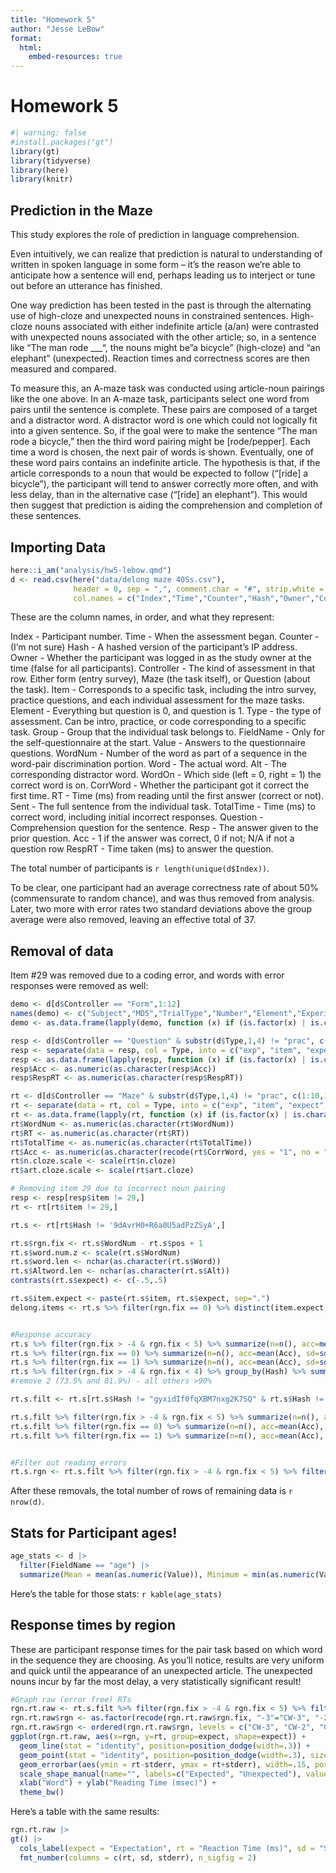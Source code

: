 ```yaml
---
title: "Homework 5"
author: "Jesse LeBow"
format:
  html: 
    embed-resources: true
---
```


# Homework 5

```r
#| warning: false
#install.packages("gt")
library(gt)
library(tidyverse)
library(here)
library(knitr)
```

## Prediction in the Maze

This study explores the role of prediction in language comprehension.

Even intuitively, we can realize that prediction is natural to understanding of written in spoken language in some form -- it's the reason we're able to anticipate how a sentence will end, perhaps leading us to interject or tune out before an utterance has finished.

One way prediction has been tested in the past is through the alternating use of high-cloze and unexpected nouns in constrained sentences. High-cloze nouns associated with either indefinite article (a/an) were contrasted with unexpected nouns associated with the other article; so, in a sentence like "The man rode ___", the nouns might be "a bicycle" (high-cloze) and "an elephant" (unexpected). Reaction times and correctness scores are then measured and compared.

To measure this, an A-maze task was conducted using article-noun pairings like the one above. In an A-maze task, participants select one word from pairs until the sentence is complete. These pairs are composed of a target and a distractor word. A distractor word is one which could not logically fit into a given sentence. So, if the goal were to make the sentence "The man rode a bicycle," then the third word pairing might be [rode/pepper]. Each time a word is chosen, the next pair of words is shown. Eventually, one of these word pairs contains an indefinite article. The hypothesis is that, if the article corresponds to a noun that would be expected to follow ("[ride] a bicycle"), the participant will tend to answer correctly more often, and with less delay, than in the alternative case ("[ride] an elephant"). This would then suggest that prediction is aiding the comprehension and completion of these sentences.


## Importing Data

```r
here::i_am("analysis/hw5-lebow.qmd")
d <- read.csv(here("data/delong maze 40Ss.csv"), 
              header = 0, sep = ",", comment.char = "#", strip.white = T,
              col.names = c("Index","Time","Counter","Hash","Owner","Controller","Item","Element","Type","Group","FieldName","Value","WordNum","Word","Alt","WordOn","CorrWord","RT","Sent","TotalTime","Question","Resp","Acc","RespRT"))
```

These are the column names, in order, and what they represent:

Index - Participant number.
Time - When the assessment began.
Counter - (I'm not sure)
Hash - A hashed version of the participant's IP address.
Owner - Whether the participant was logged in as the study owner at the time (false for all participants).
Controller - The kind of assessment in that row. Either form (entry survey), Maze (the task itself), or Question (about the task).
Item - Corresponds to a specific task, including the intro survey, practice questions, and each individual assessment for the maze tasks.
Element - Everything but question is 0, and question is 1.
Type - the type of assessment. Can be intro, practice, or code corresponding to a specific task.
Group - Group that the individual task belongs to.
FieldName - Only for the self-questionnaire at the start.
Value - Answers to the questionnaire questions.
WordNum - Number of the word as part of a sequence in the word-pair discrimination portion.
Word - The actual word.
Alt - The corresponding distractor word.
WordOn - Which side (left = 0, right = 1) the correct word is on.
CorrWord - Whether the participant got it correct the first time.
RT - Time (ms) from reading until the first answer (correct or not).
Sent - The full sentence from the individual task.
TotalTime - Time (ms) to correct word, including initial incorrect responses.
Question - Comprehension question for the sentence.
Resp - The answer given to the prior question.
Acc - 1 if the answer was correct, 0 if not; N/A if not a question row
RespRT - Time taken (ms) to answer the question.

The total number of participants is `r length(unique(d$Index))`.

To be clear, one participant had an average correctness rate of about 50% (commensurate to random chance), and was thus removed from analysis. Later, two more with error rates two standard deviations above the group average were also removed, leaving an effective total of 37. 

## Removal of data

Item #29 was removed due to a coding error, and words with error responses were removed as well:

```r

demo <- d[d$Controller == "Form",1:12]
names(demo) <- c("Subject","MD5","TrialType","Number","Element","Experiment","Item","Field","Response","X","field","resp")
demo <- as.data.frame(lapply(demo, function (x) if (is.factor(x) | is.character(x)) factor(x) else x)) 

resp <- d[d$Controller == "Question" & substr(d$Type,1,4) != "prac", c(1:10,21:24)]
resp <- separate(data = resp, col = Type, into = c("exp", "item", "expect", "position", "pos", "cloze", "art.cloze", "n.cloze"), sep = "\\.", convert = TRUE, fill = "right")
resp <- as.data.frame(lapply(resp, function (x) if (is.factor(x) | is.character(x)) factor(x) else x))
resp$Acc <- as.numeric(as.character(resp$Acc))
resp$RespRT <- as.numeric(as.character(resp$RespRT))

rt <- d[d$Controller == "Maze" & substr(d$Type,1,4) != "prac", c(1:10,13:20)]
rt <- separate(data = rt, col = Type, into = c("exp", "item", "expect", "position", "pos", "cloze", "art.cloze", "n.cloze"), sep = "\\.", convert = TRUE, fill = "right")
rt <- as.data.frame(lapply(rt, function (x) if (is.factor(x) | is.character(x)) factor(x) else x))
rt$WordNum <- as.numeric(as.character(rt$WordNum))
rt$RT <- as.numeric(as.character(rt$RT))
rt$TotalTime <- as.numeric(as.character(rt$TotalTime))
rt$Acc <- as.numeric(as.character(recode(rt$CorrWord, yes = "1", no = "0")))
rt$n.cloze.scale <- scale(rt$n.cloze)
rt$art.cloze.scale <- scale(rt$art.cloze)

# Removing item 29 due to incorrect noun pairing
resp <- resp[resp$item != 29,]
rt <- rt[rt$item != 29,]

rt.s <- rt[rt$Hash != '9dAvrH0+R6a0U5adPzZSyA',]

rt.s$rgn.fix <- rt.s$WordNum - rt.s$pos + 1
rt.s$word.num.z <- scale(rt.s$WordNum)
rt.s$word.len <- nchar(as.character(rt.s$Word))
rt.s$Altword.len <- nchar(as.character(rt.s$Alt))
contrasts(rt.s$expect) <- c(-.5,.5)

rt.s$item.expect <- paste(rt.s$item, rt.s$expect, sep=".")
delong.items <- rt.s %>% filter(rgn.fix == 0) %>% distinct(item.expect, .keep_all = TRUE)


#Response accuracy
rt.s %>% filter(rgn.fix > -4 & rgn.fix < 5) %>% summarize(n=n(), acc=mean(Acc), sd=sd(Acc), error=1-acc)
rt.s %>% filter(rgn.fix == 0) %>% summarize(n=n(), acc=mean(Acc), sd=sd(Acc), error=1-acc)
rt.s %>% filter(rgn.fix == 1) %>% summarize(n=n(), acc=mean(Acc), sd=sd(Acc), error=1-acc)
rt.s %>% filter(rgn.fix > -4 & rgn.fix < 4) %>% group_by(Hash) %>% summarize(n=n(), acc=mean(Acc), sd=sd(Acc), error=1-acc) %>% mutate(keep = acc > mean(acc)-2*sd(acc)) %>% arrange(acc) %>% as.data.frame()
#remove 2 (73.5% and 81.9%) - all others >90%

rt.s.filt <- rt.s[rt.s$Hash != "gyxidIf0fqXBM7nxg2K7SQ" & rt.s$Hash != "f8dC3CkleTBP9lUufzUOyQ",]

rt.s.filt %>% filter(rgn.fix > -4 & rgn.fix < 5) %>% summarize(n=n(), acc=mean(Acc), sd=sd(Acc), error=1-acc)
rt.s.filt %>% filter(rgn.fix == 0) %>% summarize(n=n(), acc=mean(Acc), sd=sd(Acc), error=1-acc)
rt.s.filt %>% filter(rgn.fix == 1) %>% summarize(n=n(), acc=mean(Acc), sd=sd(Acc), error=1-acc)


#Filter out reading errors
rt.s.rgn <- rt.s.filt %>% filter(rgn.fix > -4 & rgn.fix < 5) %>% filter(Acc == 1) %>% as.data.frame()
```

After these removals, the total number of rows of remaining data is `r nrow(d)`.

## Stats for Participant ages!

```r
age_stats <- d |> 
  filter(FieldName == "age") |>
  summarize(Mean = mean(as.numeric(Value)), Minimum = min(as.numeric(Value)), Maximum = max(as.numeric(Value)), Standard_Deviation = sd(as.numeric(Value)))
```

Here's the table for those stats: `r kable(age_stats)`

## Response times by region

These are participant response times for the pair task based on which word in the sequence they are choosing. As you'll notice, results are very uniform and quick until the appearance of an unexpected article. The unexpected nouns incur by far the most delay, a very statistically significant result!

```r
#Graph raw (error free) RTs
rgn.rt.raw <- rt.s.filt %>% filter(rgn.fix > -4 & rgn.fix < 5) %>% filter(Acc == 1) %>% group_by(rgn.fix, expect) %>% summarize(n=n(), subj=length(unique(Hash)), rt=mean(RT), sd=sd(RT), stderr=sd/sqrt(subj)) %>% as.data.frame()
rgn.rt.raw$rgn <- as.factor(recode(rgn.rt.raw$rgn.fix, "-3"="CW-3", "-2"="CW-2", "-1"="CW-1", "0"="art", "1"="n","2"="CW+1", "3"="CW+2", "4"="CW+3"))
rgn.rt.raw$rgn <- ordered(rgn.rt.raw$rgn, levels = c("CW-3", "CW-2", "CW-1", "art", "n", "CW+1", "CW+2", "CW+3"))
ggplot(rgn.rt.raw, aes(x=rgn, y=rt, group=expect, shape=expect)) +
  geom_line(stat = "identity", position=position_dodge(width=.3)) +
  geom_point(stat = "identity", position=position_dodge(width=.3), size=3) +
  geom_errorbar(aes(ymin = rt-stderr, ymax = rt+stderr), width=.15, position=position_dodge(width=.3)) +
  scale_shape_manual(name="", labels=c("Expected", "Unexpected"), values = c(21,19)) + 
  xlab("Word") + ylab("Reading Time (msec)") + 
  theme_bw()
```

Here's a table with the same results:

```r
rgn.rt.raw |>
gt() |>
  cols_label(expect = "Expectation", rt = "Reaction Time (ms)", sd = "Standard Deviation", stderr = "Standard Error", rgn = "Region") |>
  fmt_number(columns = c(rt, sd, stderr), n_sigfig = 2)
```
